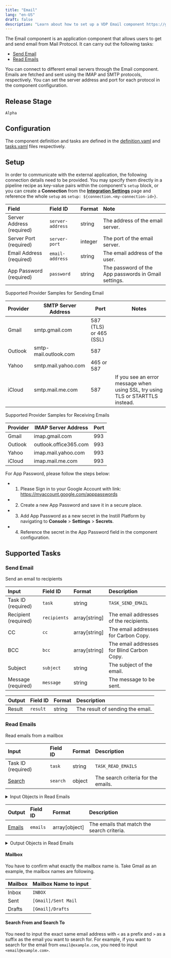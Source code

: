 ```yaml
---
title: "Email"
lang: "en-US"
draft: false
description: "Learn about how to set up a VDP Email component https://github.com/instill-ai/instill-core"
---
```


The Email component is an application component that allows users to get and send email from Mail Protocol.
It can carry out the following tasks:
- [Send Email](#send-email)
- [Read Emails](#read-emails)

You can connect to different email servers through the Email component.
Emails are fetched and sent using the IMAP and SMTP protocols, respectively. You can set the server address and port for each protocol in the component configuration.


## Release Stage

`Alpha`



## Configuration

The component definition and tasks are defined in the [definition.yaml](https://github.com/instill-ai/pipeline-backend/blob/main/pkg/component/application/email/v0/config/definition.yaml) and [tasks.yaml](https://github.com/instill-ai/pipeline-backend/blob/main/pkg/component/application/email/v0/config/tasks.yaml) files respectively.




## Setup


In order to communicate with the
external application, the following connection details need to be
provided. You may specify them directly in a pipeline recipe as key-value pairs
within the component's `setup` block, or you can create a **Connection** from
the [**Integration Settings**](https://www.instill.tech/docs/vdp/integration)
page and reference the whole `setup` as `setup:
${connection.<my-connection-id>}`.

<div class="markdown-col-no-wrap" data-col-1 data-col-2>

| Field | Field ID | Format | Note |
| :--- | :--- | :--- | :--- |
| Server Address (required) | `server-address` | string | The address of the email server.  |
| Server Port (required) | `server-port` | integer | The port of the email server.  |
| Email Address (required) | `email-address` | string | The email address of the user.  |
| App Password (required) | `password` | string | The password of the App passwords in Gmail settings.  |

</div>

Supported Provider Samples for Sending Email

| Provider | SMTP Server Address | Port | Notes |
| --- | --- | --- | --- |
| Gmail | smtp.gmail.com | 587 (TLS) or 465 (SSL) ||
| Outlook | smtp-mail.outlook.com | 587 ||
| Yahoo | smtp.mail.yahoo.com | 465 or 587 ||
| iCloud | smtp.mail.me.com | 587 | If you see an error message when using SSL, try using TLS or STARTTLS instead. |


Supported Provider Samples for Receiving Emails

| Provider | IMAP Server Address | Port |
| --- | --- | --- |
| Gmail | imap.gmail.com | 993 |
| Outlook | outlook.office365.com | 993 |
| Yahoo | imap.mail.yahoo.com | 993 |
| iCloud | imap.mail.me.com | 993 |


For App Password, please follow the steps below:
 - 1. Please Sign in to your Google Account with link: https://myaccount.google.com/apppasswords
 - 2. Create a new App Password and save it in a secure place.
 - 3. Add App Password as a new secret in the Instill Platform by navigating to **Console** > **Settings** > **Secrets**.
 - 4. Reference the secret in the App Password field in the component configuration.




## Supported Tasks

### Send Email

Send an email to recipients

<div class="markdown-col-no-wrap" data-col-1 data-col-2>

| Input | Field ID | Format | Description |
| :--- | :--- | :--- | :--- |
| Task ID (required) | `task` | string | `TASK_SEND_EMAIL` |
| Recipient (required) | `recipients` | array[string] | The email addresses of the recipients. |
| CC | `cc` | array[string] | The email addresses for Carbon Copy. |
| BCC | `bcc` | array[string] | The email addresses for Blind Carbon Copy. |
| Subject | `subject` | string | The subject of the email. |
| Message (required) | `message` | string | The message to be sent. |
</div>






<div class="markdown-col-no-wrap" data-col-1 data-col-2>

| Output | Field ID | Format | Description |
| :--- | :--- | :--- | :--- |
| Result | `result` | string | The result of sending the email. |
</div>


### Read Emails

Read emails from a mailbox

<div class="markdown-col-no-wrap" data-col-1 data-col-2>

| Input | Field ID | Format | Description |
| :--- | :--- | :--- | :--- |
| Task ID (required) | `task` | string | `TASK_READ_EMAILS` |
| [Search](#read-emails-search) | `search` | object | The search criteria for the emails. |
</div>


<details>
<summary> Input Objects in Read Emails</summary>

<h4 id="read-emails-search">Search</h4>

The search criteria for the emails.

<div class="markdown-col-no-wrap" data-col-1 data-col-2>

| Field | Field ID | Format | Note |
| :--- | :--- | :--- | :--- |
| Search Date | `date` | string | Search for emails with the date the email was sent.  |
| Limit | `limit` | integer | The maximum number of emails to search for.  |
| Mailbox | `mailbox` | string | The mailbox to search for emails.  |
| Search Message | `search-email-message` | string | Search for emails with a specific message.  |
| Search From | `search-from` | string | Search for emails from a specific email address.  |
| Search Subject | `search-subject` | string | Search for emails with a specific subject.  |
| Search To | `search-to` | string | Search for emails to a specific email address.  |
</div>
</details>



<div class="markdown-col-no-wrap" data-col-1 data-col-2>

| Output | Field ID | Format | Description |
| :--- | :--- | :--- | :--- |
| [Emails](#read-emails-emails) | `emails` | array[object] | The emails that match the search criteria. |
</div>

<details>
<summary> Output Objects in Read Emails</summary>

<h4 id="read-emails-emails">Emails</h4>

<div class="markdown-col-no-wrap" data-col-1 data-col-2>

| Field | Field ID | Format | Note |
| :--- | :--- | :--- | :--- |
| Date | `date` | string | The date the email was sent. |
| From | `from` | string | The email address of the sender. |
| Message | `message` | string | The message of the email. |
| Subject | `subject` | string | The subject of the email. |
| To | `to` | array | The email addresses of the recipient. |
</div>
</details>

#### Mailbox

You have to confirm what exactly the mailbox name is.
Take Gmail as an example, the mailbox names are following.

| Mailbox | Mailbox Name to input |
| :--- | :--- |
| Inbox | `INBOX` |
| Sent | `[Gmail]/Sent Mail` |
| Drafts | `[Gmail]/Drafts` |


#### Search From and Search To
You need to input the exact same email address with `<` as a prefix and `>` as a suffix as the email you want to search for.
For example, if you want to search for the email from `email@example.com`, you need to input `<email@example.com>`.


